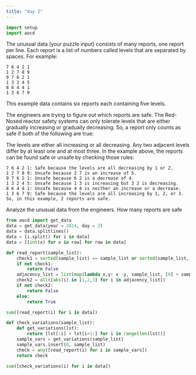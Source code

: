 ```yaml
---
title: "day 2"
---
```

```python
import setup
import aocd
```

The unusual data (your puzzle input) consists of many reports, one report per line. Each report is a list of numbers called levels that are separated by spaces. For example:
```
7 6 4 2 1
1 2 7 8 9
9 7 6 2 1
1 3 2 4 5
8 6 4 4 1
1 3 6 7 9
```
This example data contains six reports each containing five levels.

The engineers are trying to figure out which reports are safe. The Red-Nosed reactor safety systems can only tolerate levels that are either gradually increasing or gradually decreasing. So, a report only counts as safe if both of the following are true:

The levels are either all increasing or all decreasing.
Any two adjacent levels differ by at least one and at most three.
In the example above, the reports can be found safe or unsafe by checking those rules:
```
7 6 4 2 1: Safe because the levels are all decreasing by 1 or 2.
1 2 7 8 9: Unsafe because 2 7 is an increase of 5.
9 7 6 2 1: Unsafe because 6 2 is a decrease of 4.
1 3 2 4 5: Unsafe because 1 3 is increasing but 3 2 is decreasing.
8 6 4 4 1: Unsafe because 4 4 is neither an increase or a decrease.
1 3 6 7 9: Safe because the levels are all increasing by 1, 2, or 3.
So, in this example, 2 reports are safe.
```
Analyze the unusual data from the engineers. How many reports are safe

```python
from aocd import get_data
data = get_data(year = 2024, day = 2)
data = data.splitlines()
data = [i.split() for i in data]
data = [[int(x) for x in row] for row in data]

def read_report(sample_list):
    check1 = sorted(sample_list) == sample_list or sorted(sample_list, reverse = True) == sample_list
    if not check1:
        return False
    adjacency_list = list(map(lambda x,y: x -y, sample_list, [0] + sample_list[:-1]))[1:]
    check2 = all([abs(i) in [1,2,3] for i in adjacency_list])
    if not check2:
        return False
    else:
        return True

sum([read_report(i) for i in data])
```



```python
def check_variations(sample_list):
    def get_variations(lst):
        return [lst[:i] + lst[i+1:] for i in range(len(lst))]
    sample_vars = get_variations(sample_list)
    sample_vars.insert(0, sample_list)
    check = any([read_report(i) for i in sample_vars])
    return check

sum([check_variations(i) for i in data])
```